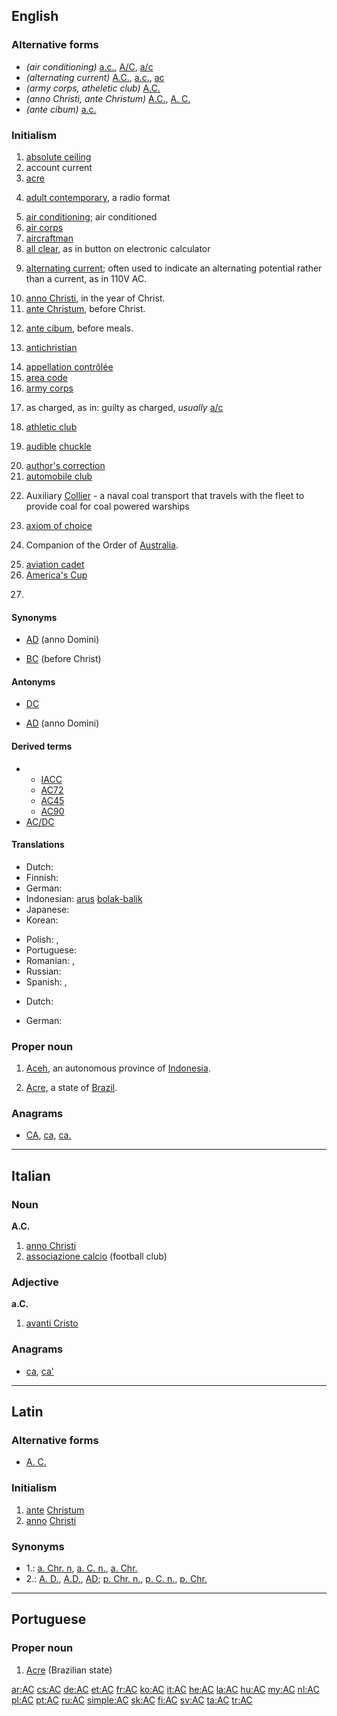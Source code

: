 {{also|Appendix:Variations of "ac"}}
==English==
{{wikipedia}}
===Alternative forms===
* ''(air conditioning)'' [[a.c.]], [[A/C]], [[a/c]]
* ''(alternating current)'' [[A.C.]], [[a.c.]], [[ac]]
* ''(army corps, atheletic club)'' [[A.C.]]
* ''(anno Christi, ante Christum)'' [[A.C.]], [[A. C.]]
* ''(ante cibum)'' [[a.c.]]

===Initialism===
{{rfc-header|Initialism}}
{{head|en|initialism}}

# [[absolute ceiling]]
# account current
# [[acre]]
# {{context|music|lang=en}} [[adult contemporary]], a radio format
# [[air conditioning]]; air conditioned
# [[air corps]]
# [[aircraftman]]
# [[all clear]], as in button on electronic calculator
# {{context|electricity|lang=en}} [[alternating current]]; often used to indicate an alternating potential rather than a current, as in 110V AC.
# [[anno Christi]], in the year of Christ.
# [[ante Christum]], before Christ. 
# {{context|medical|lang=en}} [[ante cibum]], before meals. 
# {{context|religion|lang=en}} [[antichristian]]
# [[appellation contrôlée]]
# [[area code]]
# [[army corps]]
# {{context|legal|lang=en}} as charged, as in: guilty as charged, ''usually'' [[a/c]]
# [[athletic club]]
# {{context|Internet|slang|lang=en}} [[audible]] [[chuckle]] {{rfex}}
# [[author's correction]]
# [[automobile club]]
# {{context|US|military|lang=en}} Auxiliary [[collier|Collier]] - a naval coal transport that travels with the fleet to provide coal for coal powered warships
# {{context|set theory|lang=en}} [[axiom of choice]]
# {{context|Australia|lang=en}} Companion of the Order of [[Australia]].
# [[aviation cadet]]
# [[America's Cup]] {{gloss|competition yacht sailing match racing regatta}}
# {{label|en|chemistry}} {{initialism of|ammonium chloride|lang=en}}

====Synonyms====
* {{sense|anno Christi}} [[AD]] (anno Domini)
* {{sense|ante Christum}} [[BC]] (before Christ)

====Antonyms====
* {{sense|alternating current}} [[DC]]
* {{sense|ante Christum}} [[AD]] (anno Domini)

====Derived terms====
* {{sense|America's Cup}}
** [[IACC]]
** [[AC72]]
** [[AC45]]
** [[AC90]]
* [[AC/DC]]

====Translations====
{{trans-top|alternating current}}
* Dutch: {{t+|nl|wisselstroom}}
* Finnish: {{t+|fi|vaihtovirta}}
* German: {{t+|de|Wechselstrom|m}}
* Indonesian: [[arus]] [[bolak-balik]]
* Japanese: {{t+|ja|交流|tr=こうりゅう, kōryū}}
* Korean: {{t+|ko|교류|tr=[[交流]], gyoryu}}
{{trans-mid}}
* Polish: {{t|pl|prąd zmienny}}, {{t|pl|prąd przemienny}}
* Portuguese: {{t|pt|CA|f}}
* Romanian: {{t+|ro|curent alternativ|m}}, {{t|ro|c.a.}}
* Russian: {{t+|ru|переме́нный ток|m}}
* Spanish: {{t|es|CA}}, {{t|es|corriente alterna}}
{{trans-bottom}}

{{trans-top|alternating potential}}
* Dutch: {{t+|nl|wisselspanning}}
{{trans-mid}}
* German: {{t|de|Wechselspannung}}
{{trans-bottom}}

===Proper noun===
{{en-proper noun}}

# [[Aceh]], an autonomous province of [[Indonesia]].
# {{context|geography|lang=en}} [[Acre]], a state of [[Brazil]].

===Anagrams===
* [[CA#English|CA]], [[ca#English|ca]], [[ca.#English|ca.]]

----

==Italian==

===Noun===
'''A.C.'''

# [[anno Christi]]
# [[associazione calcio]] (football club)
#: {{w|AC Milan}}

===Adjective===
'''a.C.'''

# [[avanti Cristo]]

===Anagrams===
* [[ca#Italian|ca]], [[ca'#Italian|ca']]

----

==Latin==

===Alternative forms===
* [[A. C.]]

===Initialism===
{{rfc-header|Initialism}}
{{head|la|initialism}}

# [[ante]] [[Christum]]
# [[anno]] [[Christi]]

===Synonyms===
* 1.: [[a. Chr. n]], [[a. C. n.]], [[a. Chr.]]
* 2.: [[A. D.]], [[A.D.]], [[AD]]; [[p. Chr. n.]], [[p. C. n.]], [[p. Chr.]]

----

==Portuguese==

===Proper noun===
{{head|pt|proper noun}}

# [[Acre]] (Brazilian state)

[[ar:AC]]
[[cs:AC]]
[[de:AC]]
[[et:AC]]
[[fr:AC]]
[[ko:AC]]
[[it:AC]]
[[he:AC]]
[[la:AC]]
[[hu:AC]]
[[my:AC]]
[[nl:AC]]
[[pl:AC]]
[[pt:AC]]
[[ru:AC]]
[[simple:AC]]
[[sk:AC]]
[[fi:AC]]
[[sv:AC]]
[[ta:AC]]
[[tr:AC]]